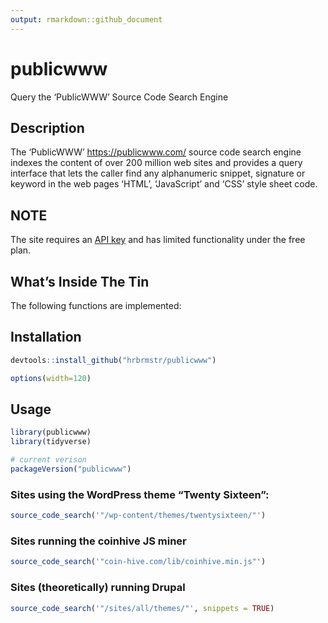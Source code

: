 ```yaml
---
output: rmarkdown::github_document
---
```


# publicwww

Query the 'PublicWWW' Source Code Search Engine

## Description

The 'PublicWWW' <https://publicwww.com/> source code search engine indexes the content 
of over 200 million web sites and provides a query interface that lets the
caller find any alphanumeric snippet, signature or keyword in the web pages 
'HTML', 'JavaScript' and 'CSS' style sheet code. 

## NOTE

The site requires an [API key](https://publicwww.com/pricing.html) and has limited
functionality under the free plan.

## What's Inside The Tin

The following functions are implemented:

## Installation

```r
devtools::install_github("hrbrmstr/publicwww")
```

```r
options(width=120)
```

## Usage

```r
library(publicwww)
library(tidyverse)

# current verison
packageVersion("publicwww")

```

### Sites using the WordPress theme "Twenty Sixteen":

```r
source_code_search('"/wp-content/themes/twentysixteen/"')
```

### Sites running the coinhive JS miner

```r
source_code_search('"coin-hive.com/lib/coinhive.min.js"')
```

### Sites (theoretically) running Drupal

```r
source_code_search('"/sites/all/themes/"', snippets = TRUE)
```
